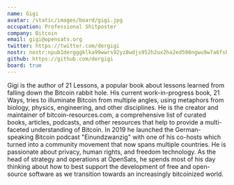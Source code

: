 ```yaml
---
name: Gigi
avatar: /static/images/board/gigi.jpg
occupation: Professional Shitposter
company: Bitcoin
email: gigi@opensats.org
twitter: https://twitter.com/dergigi
nostr: nostr:npub1dergggklka99wwrs92yz8wdjs952h2ux2ha2ed598ngwu9w7a6fsh9xzpc
github: https://github.com/dergigi
board: true
---
```


Gigi is the author of 21 Lessons, a popular book about lessons learned from
falling down the Bitcoin rabbit hole. His current work-in-progress book, 21
Ways, tries to illuminate Bitcoin from multiple angles, using metaphors from
biology, physics, engineering, and other disciplines. He is the creator and
maintainer of bitcoin-resources.com, a comprehensive list of curated books,
articles, podcasts, and other resources that help to provide a multi-faceted
understanding of Bitcoin. In 2019 he launched the German-speaking Bitcoin
podcast "Einundzwanzig" with one of his co-hosts which turned into a community
movement that now spans multiple countries. He is passionate about privacy,
human rights, and freedom technology. As the head of strategy and operations at
OpenSats, he spends most of his day thinking about how to best support the
development of free and open-source software as we transition towards an
increasingly bitcoinized world.